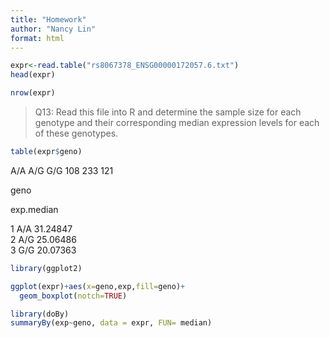 ---
title: "Homework"
author: "Nancy Lin"
format: html
---

```{r}
expr<-read.table("rs8067378_ENSG00000172057.6.txt")
head(expr)
```
```{r}
nrow(expr)
```
>Q13: Read this file into R and determine the sample size for each genotype and their
corresponding median expression levels for each of these genotypes.

```{r}
table(expr$geno)
```
A/A A/G G/G 
108 233 121 

geno

exp.median

1	A/A	31.24847		
2	A/G	25.06486		
3	G/G	20.07363	

```{r}
library(ggplot2)
```

```{r}
ggplot(expr)+aes(x=geno,exp,fill=geno)+
  geom_boxplot(notch=TRUE)
```
```{r}
library(doBy)
summaryBy(exp~geno, data = expr, FUN= median) 
```



